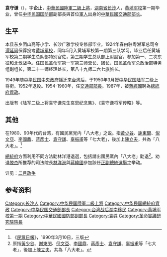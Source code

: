 {{Infobox_officeholder
| name = 袁守谦
| image name =19690410袁守謙.jpg
| width = 
| now =
| period = 
| Sex = 男 
| Native place = [[湖南省_(中華民國)|湖南]][[长沙县|長沙]]
| birth_date = 1903年8月
| birth_place = {{QING|湖南省}}[[长沙府|长沙府]][[长沙县|长沙县]][[双江镇|双江镇]]
| death_date = {{death date and age|1992|10|4|1903|8|0}}
| death_place = {{ROC|臺北市}}
| nationality = {{QING}}（1903年—1911年）<br>{{ROC}}（1912年–1992年）
| party = {{KMT}}
| educate = 
*长沙县东乡团山高等小学<br><span style="color: blue;">(?年)</span>
*长沙广雅学校专修部<br><span style="color: blue;">(?年)</span>
*[[黄埔军校|黄埔军校]]第一期畢業<br><span style="color: blue;">(1925年?)</span>

| past = 
* 黄埔军校第二期学生总队部特别官佐<br><span style="color: blue;">(?年-?年)</span>
* 黄埔军校第三期学生总队部上尉副官<br><span style="color: blue;">(?年-?年)</span>
* 国民革命军第一军第三师营长<br><span style="color: blue;">(？年-？年)</span>
* 国民革命军第一军第三师团长<br><span style="color: blue;">(？年-？年)</span>
* 国民革命军总政治部特务组副组长<br><span style="color: blue;">(？年-？年)</span>
* 第二十一师经理处长<br><span style="color: blue;">(？年-？年)</span>
* 第八十九师二六七旅旅长<br><span style="color: blue;">(？年-？年)</span>
* 豫鄂皖三省剿匪总指挥部政训处干训班主任<br><span style="color: blue;">(1932年)</span>
* 国民政府军事委员会政治训练处秘书长及副处长<br><span style="color: blue;">(？年)</span>
* 国民政府军事委员会政治训练处代理处长兼军委会国民党特别党部书记长<br><span style="color: blue;">(？年)</span>
* 被授国民革命军陆军少将<br><span style="color: blue;">(1937年5月)</span>
* 军事委员会政治部第一厅副厅长、第一战区政治部中将主任<br><span style="color: blue;">(1937年7月7日后)</span>
* 军委会政治部第一厅厅长<br><span style="color: blue;">(1940年)</span>
* 军委会政治部副部长<br><span style="color: blue;">(1943年)</span>
* 军委会政治部代部长兼军委会国民党特别党部《建军导报》社长<br><span style="color: blue;">(1943年后)</span>
* 当选中国国民党第六届中央执行委员<br><span style="color: blue;">(1945年5月)</span>
* 三青团中央常务干事兼副书记长<br><span style="color: blue;">(1946年10月)</span>
* 当选制宪国大代表，任国民党中央党部书记长，行政院绥靖区政务委员会委员。<br><span style="color: blue;">(1946年)</span>
* 中央干部训练委员会副主委<br><span style="color: blue;">(1947年)</span>
* 当选为第一届国民大会代表和党团合并后的国民党第六届中央常委<br><span style="color: blue;">(1947年夏)</span>
* 华中剿总秘书长兼政务委员会委员<br><span style="color: blue;">(1948年起)</span>
* 东南军政长官公署政务委员会委员兼秘书长<br><span style="color: blue;">(1948年起后)</span>
* 组织中央军校同学会非常委员会，任书记。(1949年春)
* 国防部政务次长、代理部长兼国民党中央改造委员会委员、第五组主任。<br><span style="color: blue;">(1950年—1954年)</span>
* 授予陆军二级上将<br><span style="color: blue;">(1950年3月)</span>
* 从中华民国国军除役，任国民党中央改造委员会委员兼第五组组长。<br><span style="color: blue;">(1952年)</span>

* 行政院政务委员兼交通部长。<br><span style="color: blue;">(1954年6月1日-1960年7月23日)</span>
* 交通银行董事长<br><span style="color: blue;">(1962年)</span>
* 革命实践研究院主任兼院务委员会主任委员<br><span style="color: blue;">(1963年)</span>
* 国家安全会议战地政务委员会主任<br><span style="color: blue;">(1967年—1975年)</span>
* 光复大陆设计研究委员会副主<br><span style="color: blue;">(1979年1月)</span>
* 总统府资政<br><span style="color: blue;">(1987年9月-1992年10月4日)</span>

* 中国国民党中央改造委员会委员<br><span style="color: blue;">(1950年8月)</span>
* 当选国民党七大起当选为第七至十二届中央委员。<br><span style="color: blue;">(1952年)</span>
* 当选为国民党第七届至十二届中央常委<br><span style="color: blue;">(1960年以后)</span>
* 受聘为第十三届中央评议委员<br><span style="color: blue;">(1988年7月)</span>
}}

'''袁守谦'''（{{bd|1903年|8月|1992年|10月4日|catIdx=Y袁}}），字'''企止'''，[[中華民國陸軍|中華民國陸軍]][[二級上將|二級上將]]，[[湖南布政使司|湖南省]][[长沙|长沙]]人，[[黄埔军校|黄埔军校]]第一期毕业，曾任[[中华民国国防部|中华民国国防部]]副部長與首位[[軍人|軍人]]出身的[[中華民國交通部部长|中華民國交通部部长]]。

==生平==
本县东乡团山高等小学、长沙广雅学校专修部毕业。1924年春由驻粤湘军总司令[[谭延闿|谭延闿]]保荐投考[[黄埔军校|黄埔军校]]，同年5月入黄埔军校第一期第三队学习。毕业后任黄埔军校第二期学生总队部特别官佐，第三期学生总队部上尉副官，参加第一、二次东征和北伐战争。任国民革命军第一军第三师营长、团长，国民革命军总政治部特务组副组长，第二十一师经理处长，第八十九师二六七旅旅长。

1949年随[[中华民国中央政府|中华民国中央政府]]播迁来[[台湾|台湾]]后，于1950年3月授[[中华民国陆军|中华民国陆军]]二级上将衔。1952年退役。1954-1960年，任[[中華民國交通部部長|交通部部長]]。1987年，被[[蔣經國|蔣經國]]聘為[[總統府資政|總統府資政]]。

出版有《陆军二级上将袁守谦先生哀思纪念集》、《袁守谦将军传略》等。

==其他==
在1980、90年代的台湾，有國民黨党内「八大老」之说。指[[黃少谷|黃少谷]]、[[謝東閔_(台灣)|謝東閔]]、[[倪文亞|倪文亞]]、[[李國鼎|李國鼎]]、[[蔣彥士|蔣彥士]]、[[袁守謙|袁守謙]]、[[辜振甫|辜振甫]]等「七大老」，後加上[[陳立夫|陳立夫]]，共為「八大老」。<ref>《[[民眾日報|民眾日報]]》，1990年3月10日，三版</ref>

[[總統府|總統府]]方面利用不同方法勸林洋港退選，包括請出國民黨內「八大老」勸退<ref>原指[[黃少谷|黃少谷]]、[[謝東閔_(台灣)|謝東閔]]、[[倪文亞|倪文亞]]、[[李國鼎|李國鼎]]、[[蔣彥士|蔣彥士]]、[[袁守謙|袁守謙]]、[[辜振甫|辜振甫]]等「七大老」，後加上[[陳立夫|陳立夫]]，共為「八大老」。</ref>。劝退[[滕杰|滕杰]]所推荐的司法院長[[林洋港|林洋港]]與[[蔣緯國|蔣緯國]]參加該任[[1990年中華民國總統選舉|正副總統選舉]]之举动。

详见：[[二月政争|二月政争]]

==参考资料==
{{reflist}}

{{中國國民黨陸軍軍官學校第一期學生}}
{{中華民國總統府資政}}
{{中國國民黨中央執行委員會常務委員}}
{{中國國民黨中央改造委員會}}
{{中國國民黨中央委員會常務委員}}
{{Authority control}}

{{DEFAULTSORT:Y}}
[[Category:长沙人|Category:长沙人]]
[[Category:中华民国陸軍二級上將|Category:中华民国陸軍二級上將]]
[[Category:中华民国總統府資政|Category:中华民国總統府資政]]
[[Category:中华民国交通部部長|Category:中华民国交通部部長]]
[[Category:台湾战后湖南移民|Category:台湾战后湖南移民]]
[[Category:黄埔军校第一期|Category:黄埔军校第一期]]
[[Category:中華民國國防部副部長|Category:中華民國國防部副部長]]
[[Category:袁姓|Category:袁姓]]
[[Category:革命實踐研究院院長|Category:革命實踐研究院院長]]